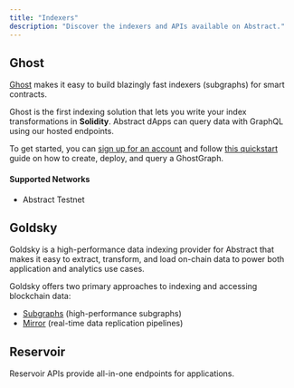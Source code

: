 ```yaml
---
title: "Indexers"
description: "Discover the indexers and APIs available on Abstract."
---
```


## Ghost

[Ghost](https://GhostGraph.xyz/) makes it easy to build blazingly fast indexers (subgraphs) for smart contracts.

Ghost is the first indexing solution that lets you write your index transformations in **Solidity**. Abstract dApps can query data with GraphQL using our hosted endpoints.

To get started, you can [sign up for an account](https://app.ghostlogs.xyz/ghostgraph/sign-up) and follow [this quickstart](https://docs.ghostlogs.xyz/category/-getting-started-1) guide on how to create, deploy, and query a GhostGraph.

#### Supported Networks

- Abstract Testnet

<Card title="View Ghost Docs" icon="link" href="https://docs.tryghost.xyz/ghostgraph/overview" />

## Goldsky

Goldsky is a high-performance data indexing provider for Abstract that makes it easy to extract,
transform, and load on-chain data to power both application and analytics use cases.

Goldsky offers two primary approaches to indexing and accessing blockchain data:

- [Subgraphs](https://docs.goldsky.com/subgraphs/introduction) (high-performance subgraphs)
- [Mirror](https://docs.goldsky.com/mirror/introduction) (real-time data replication pipelines)

<Card
  title="View Goldsky Docs"
  icon="link"
  href="https://docs.goldsky.com/chains/abstract"
/>

## Reservoir

Reservoir APIs provide all-in-one endpoints for applications.

<Card
  title="View Reservoir Docs"
  icon="link"
  href="https://docs.reservoir.tools/reference/what-is-reservoir"
/>
